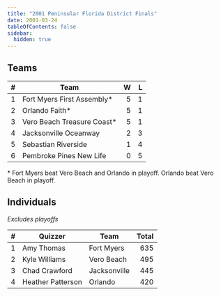 ```yaml
---
title: "2001 Peninsular Florida District Finals"
date: 2001-03-24
tableOfContents: false
sidebar:
  hidden: true
---
```


## Teams

|    # | Team                       |    W |    L |
| ---: | -------------------------- | ---: | ---: |
|    1 | Fort Myers First Assembly* |    5 |    1 |
|    2 | Orlando Faith*             |    5 |    1 |
|    3 | Vero Beach Treasure Coast* |    5 |    1 |
|    4 | Jacksonville Oceanway      |    2 |    3 |
|    5 | Sebastian Riverside        |    1 |    4 |
|    6 | Pembroke Pines New Life    |    0 |    5 |

\* Fort Myers beat Vero Beach and Orlando in playoff. Orlando beat Vero Beach in playoff.

## Individuals

*Excludes playoffs*

|    # | Quizzer           | Team         | Total |
| ---: | ----------------- | ------------ | ----: |
|    1 | Amy Thomas        | Fort Myers   |   635 |
|    2 | Kyle Williams     | Vero Beach   |   495 |
|    3 | Chad Crawford     | Jacksonville |   445 |
|    4 | Heather Patterson | Orlando      |   420 |

